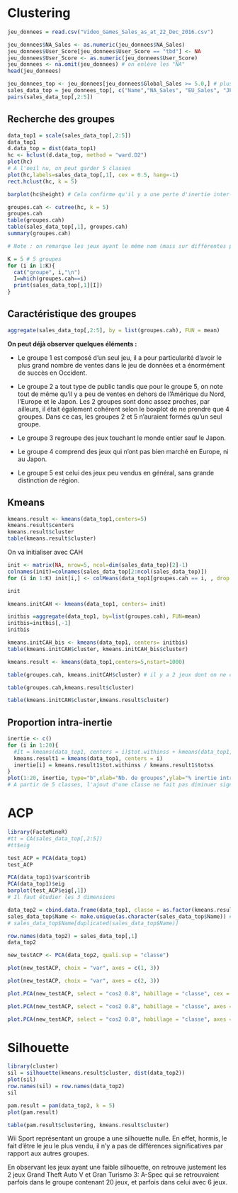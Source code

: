 # Clustering

```r
jeu_donnees = read.csv("Video_Games_Sales_as_at_22_Dec_2016.csv")

jeu_donnees$NA_Sales <- as.numeric(jeu_donnees$NA_Sales)
jeu_donnees$User_Score[jeu_donnees$User_Score == "tbd"] <- NA
jeu_donnees$User_Score <- as.numeric(jeu_donnees$User_Score)
jeu_donnees <- na.omit(jeu_donnees) # on enlève les "NA"
head(jeu_donnees)
```

```r
jeu_donnees_top <- jeu_donnees[jeu_donnees$Global_Sales >= 5.0,] # plus de 5 millions de ventes
sales_data_top = jeu_donnees_top[, c("Name","NA_Sales", "EU_Sales", "JP_Sales", "Other_Sales")]
pairs(sales_data_top[,2:5])
```

## Recherche des groupes

```r
data_top1 = scale(sales_data_top[,2:5])
data_top1
d.data_top = dist(data_top1)
hc <- hclust(d.data_top, method = "ward.D2")
plot(hc)
# A l'oeil nu, on peut garder 5 classes
plot(hc,labels=sales_data_top[,1], cex = 0.5, hang=-1)
rect.hclust(hc, k = 5)
```

```r
barplot(hc$height) # Cela confirme qu'il y a une perte d'inertie inter-classe significative dès lorsqu'on passe de 5 à 4 classes, or on veut la maximiser
```

```r
groupes.cah <- cutree(hc, k = 5)
groupes.cah
table(groupes.cah)
table(sales_data_top[,1], groupes.cah)
summary(groupes.cah)

# Note : on remarque les jeux ayant le même nom (mais sur différentes plateformes) appartiennent aux mêmes groupes
```

```r
K = 5 # 5 groupes
for (i in 1:K){ 
  cat("groupe", i,"\n")
  I=which(groupes.cah==i)
  print(sales_data_top[,1][I]) 
}
```

## Caractéristique des groupes

```r
aggregate(sales_data_top[,2:5], by = list(groupes.cah), FUN = mean)
```

**On peut déjà observer quelques éléments :**

-   Le groupe 1 est composé d'un seul jeu, il a pour particularité d'avoir le plus grand nombre de ventes dans le jeu de données et a énormément de succès en Occident.

-   Le groupe 2 a tout type de public tandis que pour le groupe 5, on note tout de même qu'il y a peu de ventes en dehors de l'Amérique du Nord, l'Europe et le Japon. Les 2 groupes sont donc assez proches, par ailleurs, il était également cohérent selon le boxplot de ne prendre que 4 groupes. Dans ce cas, les groupes 2 et 5 n'auraient formés qu'un seul groupe.

-   Le groupe 3 regroupe des jeux touchant le monde entier sauf le Japon.

-   Le groupe 4 comprend des jeux qui n'ont pas bien marché en Europe, ni au Japon.

-   Le groupe 5 est celui des jeux peu vendus en général, sans grande distinction de région.

## Kmeans

```r
kmeans.result <- kmeans(data_top1,centers=5)
kmeans.result$centers
kmeans.result$cluster
table(kmeans.result$cluster)
```

On va initialiser avec CAH

```r
init <- matrix(NA, nrow=5, ncol=dim(sales_data_top)[2]-1)
colnames(init)=colnames(sales_data_top[2:ncol(sales_data_top)])
for (i in 1:K) init[i,] <- colMeans(data_top1[groupes.cah == i, , drop = FALSE])

init

kmeans.initCAH <- kmeans(data_top1, centers= init)
```

```r
initbis =aggregate(data_top1, by=list(groupes.cah), FUN=mean)
initbis=initbis[,-1]
initbis
```

```r
kmeans.initCAH_bis <- kmeans(data_top1, centers= initbis)
table(kmeans.initCAH$cluster, kmeans.initCAH_bis$cluster)
```

```r
kmeans.result <- kmeans(data_top1,centers=5,nstart=1000)
```

```r
table(groupes.cah, kmeans.initCAH$cluster) # il y a 2 jeux dont on ne connait pas le groupe exact 
```

```r
table(groupes.cah,kmeans.result$cluster)
```

```r
table(kmeans.initCAH$cluster,kmeans.result$cluster)
```

## Proportion intra-inertie

```r
inertie <- c()
for (i in 1:20){
  #It = kmeans(data_top1, centers = i)$tot.withinss + kmeans(data_top1, centers = i)$betweenss
  kmeans.result1 = kmeans(data_top1, centers = i)
  inertie[i] = kmeans.result1$tot.withinss / kmeans.result1$totss
}
plot(1:20, inertie, type="b",xlab="Nb. de groupes",ylab="% inertie intra")
# A partir de 5 classes, l'ajout d'une classe ne fait pas diminuer significativement la proportion d'inertie intra, donc, on peut laisser à 5 classes.
```

# ACP

```r
library(FactoMineR)
#tt = CA(sales_data_top[,2:5]) 
#tt$eig
```

```r
test_ACP = PCA(data_top1)
test_ACP
```

```r
PCA(data_top1)$var$contrib
PCA(data_top1)$eig
barplot(test_ACP$eig[,1])
# Il faut étudier les 3 dimensions
```

```r
data_top2 = cbind.data.frame(data_top1, classe = as.factor(kmeans.result$cluster))
sales_data_top$Name <- make.unique(as.character(sales_data_top$Name)) # La solution pour éviter les duplications !
# sales_data_top$Name[duplicated(sales_data_top$Name)]

row.names(data_top2) = sales_data_top[,1]
data_top2
```

```r
new_testACP <- PCA(data_top2, quali.sup = "classe")
```

```r
plot(new_testACP, choix = "var", axes = c(1, 3))
```

```r
plot(new_testACP, choix = "var", axes = c(2, 3))
```

```r
plot.PCA(new_testACP, select = "cos2 0.8", habillage = "classe", cex = 0.7)
```

```r
plot.PCA(new_testACP, select = "cos2 0.8", habillage = "classe", axes = c(2,3), cex = 0.7)
```

```r
plot.PCA(new_testACP, select = "cos2 0.8", habillage = "classe", axes = c(1,3), cex = 0.7)
```

# Silhouette

```r
library(cluster)
sil = silhouette(kmeans.result$cluster, dist(data_top2))
plot(sil)
row.names(sil) = row.names(data_top2)
sil
```

```r
pam.result = pam(data_top2, k = 5)
plot(pam.result)
```

```r
table(pam.result$clustering, kmeans.result$cluster)
```

Wii Sport représentant un groupe a une silhouette nulle. En effet, hormis, le fait d'être le jeu le plus vendu, il n'y a pas de différences significatives par rapport aux autres groupes.

En observant les jeux ayant une faible silhouette, on retrouve justement les 2 jeux Grand Theft Auto V et Gran Turismo 3: A-Spec qui se retrouvaient parfois dans le groupe contenant 20 jeux, et parfois dans celui avec 6 jeux.
